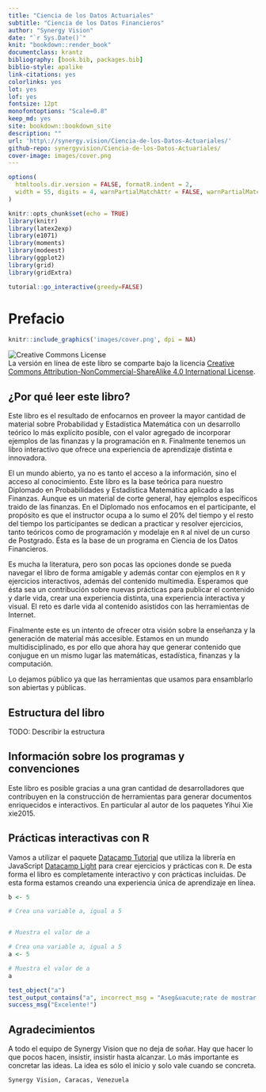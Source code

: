 ```yaml
--- 
title: "Ciencia de los Datos Actuariales"
subtitle: "Ciencia de los Datos Financieros"
author: "Synergy Vision"
date: "`r Sys.Date()`"
knit: "bookdown::render_book"
documentclass: krantz
bibliography: [book.bib, packages.bib]
biblio-style: apalike
link-citations: yes
colorlinks: yes
lot: yes
lof: yes
fontsize: 12pt
monofontoptions: "Scale=0.8"
keep_md: yes
site: bookdown::bookdown_site
description: ""
url: 'http\://synergy.vision/Ciencia-de-los-Datos-Actuariales/'
github-repo: synergyvision/Ciencia-de-los-Datos-Actuariales/
cover-image: images/cover.png
---
```


```r
options(
  htmltools.dir.version = FALSE, formatR.indent = 2,
  width = 55, digits = 4, warnPartialMatchAttr = FALSE, warnPartialMatchDollar = FALSE
)

knitr::opts_chunk$set(echo = TRUE)
library(knitr)
library(latex2exp)
library(e1071)
library(moments)
library(modeest)
library(ggplot2)
library(grid)
library(gridExtra)
```

```r
tutorial::go_interactive(greedy=FALSE)
```

# Prefacio {-}

```r
knitr::include_graphics('images/cover.png', dpi = NA)
```


![Creative Commons License](images/by-nc-sa.png)  
La versión en línea de este libro se comparte bajo la licencia [Creative Commons Attribution-NonCommercial-ShareAlike 4.0 International License](http://creativecommons.org/licenses/by-nc-sa/4.0/).

## ¿Por qué  leer este libro? {-}

Este libro es el resultado de enfocarnos en proveer la mayor cantidad de material sobre Probabilidad y Estadística Matemática con un desarrollo teórico lo más explícito posible, con el valor agregado de incorporar ejemplos de las finanzas y la programación en `R`. Finalmente tenemos un libro interactivo que ofrece una experiencia de aprendizaje distinta e innovadora.

El un mundo abierto, ya no es tanto el acceso a la información, sino el acceso al conocimiento. Este libro es la base teórica para nuestro Diplomado en Probabilidades y Estadística Matemática aplicado a las Finanzas. Aunque es un material de corte general, hay ejemplos específicos traido de las finanzas. En el Diplomado nos enfocamos en el participante, el propósito es que el instructor ocupa a lo sumo el 20% del tiempo y el resto del tiempo los participantes se dedican a practicar y resolver ejercicios, tanto teóricos como de programación y modelaje en `R` al nivel de un curso de Postgrado. Ésta es la base de un programa en Ciencia de los Datos Financieros.

Es mucha la literatura, pero son pocas las opciones donde se pueda navegar el libro de forma amigable y además contar con ejemplos en `R` y ejercicios interactivos, además del contenido multimedia. Esperamos que ésta sea un contribución sobre nuevas prácticas para publicar el contenido y darle vida, crear una experiencia distinta, una experiencia interactiva y visual. El reto es darle vida al contenido asistidos con las herramientas de Internet.

Finalmente este es un intento de ofrecer otra visión sobre la enseñanza y la generación de material más accesible. Estamos en un mundo multidisciplinado, es por ello que ahora hay que generar contenido que conjugue en un mismo lugar las matemáticas, estadística, finanzas y la computación.

Lo dejamos público ya que las herramientas que usamos para ensamblarlo son abiertas y públicas.

## Estructura del libro {-}

TODO: Describir la estructura

## Información sobre los programas y convenciones {-}

Este libro es posible gracias a una gran cantidad de desarrolladores que contribuyen en la construcción de herramientas para generar documentos enriquecidos e interactivos. En particular al autor de los paquetes Yihui Xie xie2015.

## Prácticas interactivas con R {-}

Vamos a utilizar el paquete [Datacamp Tutorial](https://github.com/datacamp/tutorial) que utiliza la librería en JavaScript [Datacamp Light](https://github.com/datacamp/datacamp-light) para crear ejercicios y prácticas con `R`. De esta forma el libro es completamente interactivo y con prácticas incluidas. De esta forma estamos creando una experiencia única de aprendizaje en línea.

```r
b <- 5
```

```r
# Crea una variable a, igual a 5


# Muestra el valor de a


```

```r
# Crea una variable a, igual a 5
a <- 5

# Muestra el valor de a
a
```

```r
test_object("a")
test_output_contains("a", incorrect_msg = "Aseg&uacute;rate de mostrar el valor de `a`.")
success_msg("Excelente!")
```

## Agradecimientos {-}

A todo el equipo de Synergy Vision que no deja de soñar. Hay que hacer lo que pocos hacen, insistir, insistir hasta alcanzar. Lo más importante es concretar las ideas. La idea es sólo el inicio y solo vale cuando se concreta.


```block2
Synergy Vision, Caracas, Venezuela
```







